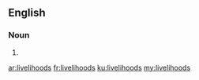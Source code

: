 ==English==

===Noun===
{{head|en|plural}}

# {{plural of|livelihood|lang=en}}

[[ar:livelihoods]]
[[fr:livelihoods]]
[[ku:livelihoods]]
[[my:livelihoods]]